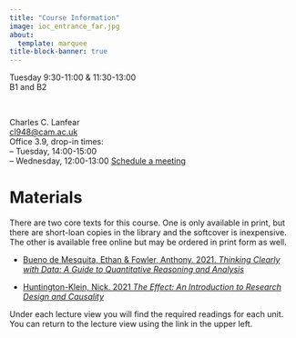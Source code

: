 ```yaml
---
title: "Course Information"
image: ioc_entrance_far.jpg
about:
  template: marquee
title-block-banner: true
---
```


::: {.grid style="text-align: left"}

::: {.g-col-5}
Tuesday 9:30-11:00 & 11:30-13:00
<br>B1 and B2
:::

::: {.g-col-3}
&nbsp;
:::

::: {.g-col-4}
Charles C. Lanfear<br> [cl948\@cam.ac.uk](cl948@cam.ac.uk "Email")<br>Office 3.9, drop-in times:<br>
-- Tuesday, 14:00-15:00<br>
-- Wednesday, 12:00-13:00
[Schedule a meeting](https://calendar.app.google/KEYJzwgrBiASKzwH6)
:::

:::


# Materials

There are two core texts for this course. One is only available in print, but there are short-loan copies in the library and the softcover is inexpensive. The other is available free online but may be ordered in print form as well.

-   [Bueno de Mesquita, Ethan & Fowler, Anthony. 2021. *Thinking Clearly with Data: A Guide to Quantitative Reasoning and Analysis*](https://press.princeton.edu/books/hardcover/9780691214368/thinking-clearly-with-data)

-   [Huntington-Klein, Nick. 2021 *The Effect: An Introduction to Research Design and Causality*](https://theeffectbook.net/)

Under each lecture view you will find the required readings for each unit. You can return to the lecture view using the link in the upper left.